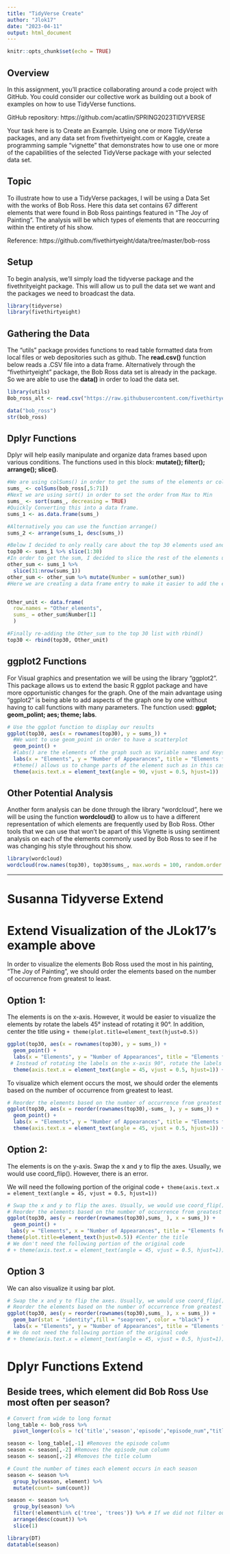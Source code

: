 ```yaml
---
title: "TidyVerse Create"
author: "Jlok17"
date: "2023-04-11"
output: html_document
---
```


```r
knitr::opts_chunk$set(echo = TRUE)
```


## Overview

In this assignment, you’ll practice collaborating around a code project with GitHub.  You could consider our collective work as building out a book of examples on how to use TidyVerse functions.

GitHub repository:  https://github.com/acatlin/SPRING2023TIDYVERSE


Your task here is to Create an Example.  Using one or more TidyVerse packages, and any data set from fivethirtyeight.com or Kaggle, create a programming sample “vignette” that demonstrates how to use one or more of the capabilities of the selected TidyVerse package with your selected data set.


## Topic 

To illustrate how to use a TidyVerse packages, I will be using a Data Set with the works of Bob Ross. Here this data set contains 67 different elements that were found in Bob Ross paintings featured in "The Joy of Painting". 
The analysis will be which types of elements that are reoccurring within the entirety of his show. 

Reference: https://github.com/fivethirtyeight/data/tree/master/bob-ross 

## Setup

To begin analysis, we'll simply load the tidyverse package and the fivethrityeight package. This will allow us to pull the data set we want and the packages we need to broadcast the data.

```r
library(tidyverse)
library(fivethirtyeight)
```


## Gathering the Data

The "utils" package provides functions to read table formatted data from local files or web depositories such as github. The **read.csv()** function below reads a .CSV file into a data frame. Alternatively through the "fivethirtyeight" package, the Bob Ross data set is already in the package. So we are able to use the **data()** in order to load the data set. 


```r
library(utils)
Bob_ross_alt <- read.csv("https://raw.githubusercontent.com/fivethirtyeight/data/master/bob-ross/elements-by-episode.csv", sep = ',')

data("bob_ross")
str(bob_ross)
```


## Dplyr Functions

Dplyr will help easily manipulate and organize data frames based upon various conditions.  The functions used in this block: **mutate(); filter(); arrange(); slice()**.

```r
#We are using colSums() in order to get the sums of the elements or columns that we want
sums_ <- colSums(bob_ross[,5:71])
#Next we are using sort() in order to set the order from Max to Min
sums_ <- sort(sums_, decreasing = TRUE)
#Quickly Converting this into a data frame.
sums_1 <- as.data.frame(sums_)

#Alternatively you can use the function arrange()
sums_2 <- arrange(sums_1, desc(sums_))

#Below I decided to only really care about the top 30 elements used and made the rest of them into one element called "Other_sum". This can be accomplished with the slice() to take the top 30 first.
top30 <- sums_1 %>% slice(1:30)
#In order to get the sum, I decided to slice the rest of the elements used and then mutate a new column that would be the sum of all of the remaining elements which ended up being 132.
other_sum <- sums_1 %>% 
  slice(31:nrow(sums_1)) 
other_sum <- other_sum %>% mutate(Number = sum(other_sum))
#Here we are creating a data frame entry to make it easier to add the element "Other_elements" back


Other_unit <- data.frame(
  row.names = "Other_elements", 
  sums_ = other_sum$Number[1]
  )

#Finally re-adding the Other_sum to the top 30 list with rbind()
top30 <- rbind(top30, Other_unit)

```

## ggplot2 Functions 

For Visual graphics and presentation we will be using the library "ggplot2". This package allows us to extend the basic R ggplot package and have more opportunistic changes for the graph. One of the main advantage using "ggplot2" is being able to add aspects of the graph one by one without having to call functions with many parameters.  The function used:  **ggplot; geom_polint; aes; theme; labs**.

```r
# Use the ggplot function to display our results
ggplot(top30, aes(x = rownames(top30), y = sums_)) +
  #We want to use geom_point in order to have a scatterplot
  geom_point() +
  #labs() are the elements of the graph such as Variable names and Keys
  labs(x = "Elements", y = "Number of Appearances", title = "Elements found in Bob Ross's Paintings") +
  #theme() allows us to change parts of the element such as in this case we are rotating the x-variable's name in order clearly see each elements name 
  theme(axis.text.x = element_text(angle = 90, vjust = 0.5, hjust=1))

```

## Other Potential Analysis

Another form analysis can be done through the library "wordcloud", here we will be using the function **wordcloud()** to allow us to have a different representation of which elements are frequently used by Bob Ross. Other tools that we can use that won't be apart of this Vignette is using sentiment analysis on each of the elements commonly used by Bob Ross to see if he was changing his style throughout his show.

```R
library(wordcloud)
wordcloud(row.names(top30), top30$sums_, max.words = 100, random.order = FALSE)
```
-------------------------------------------------------------------------------

# Susanna Tidyverse Extend 

# Extend Visualization of the JLok17's example above {.tabset}

In order to visualize the elements Bob Ross used the most in his painting, "The Joy of Painting", we should order the elements based on the number of occurrence from greatest to least. 


## Option 1: 

The elements is on the x-axis. However, it would be easier to visualize the elements by rotate the labels 45° instead of rotating it 90°. In addition, center the title using `+ theme(plot.title=element_text(hjust=0.5))`

```r
ggplot(top30, aes(x = rownames(top30), y = sums_)) +
  geom_point() +
  labs(x = "Elements", y = "Number of Appearances", title = "Elements found in Bob Ross's Paintings") +
 # Instead of rotating the labels on the x-axis 90°, rotate the labels 45°
  theme(axis.text.x = element_text(angle = 45, vjust = 0.5, hjust=1)) + theme(plot.title=element_text(hjust=0.5)) #Center the title
```

To visualize which element occurs the most, we should order the elements based on the number of occurrence from greatest to least. 

```r
# Reorder the elements based on the number of occurrence from greatest to least. 
ggplot(top30, aes(x = reorder(rownames(top30),-sums_ ), y = sums_)) +
  geom_point() +
  labs(x = "Elements", y = "Number of Appearances", title = "Elements found in Bob Ross's Paintings") +
  theme(axis.text.x = element_text(angle = 45, vjust = 0.5, hjust=1)) + theme(plot.title=element_text(hjust=0.5)) #Center the title
```

## Option 2: 
The elements is on the y-axis. Swap the x and y to flip the axes. Usually, we would use coord_flip(). However, there is an error.

We will need the following portion of the original code 
`+ theme(axis.text.x = element_text(angle = 45, vjust = 0.5, hjust=1))`
```r
# Swap the x and y to flip the axes. Usually, we would use coord_flip(). However, there is an error.
# Reorder the elements based on the number of occurrence from greatest to least. 
ggplot(top30, aes(y = reorder(rownames(top30),sums_ ), x = sums_)) +
  geom_point() +
 labs(y = "Elements", x = "Number of Appearances", title = "Elements found in Bob Ross's Paintings") + # Swap the x and y to change the labels
theme(plot.title=element_text(hjust=0.5)) #Center the title
# We don't need the following portion of the original code 
# + theme(axis.text.x = element_text(angle = 45, vjust = 0.5, hjust=1))
```

## Option 3

We can also visualize it using bar plot.
```r
# Swap the x and y to flip the axes. Usually, we would use coord_flip(). However, there is an error.
# Reorder the elements based on the number of occurrence from greatest to least. 
ggplot(top30, aes(y = reorder(rownames(top30),sums_ ), x = sums_)) +
  geom_bar(stat = "identity",fill = "seagreen", color = "black") +
  labs(x = "Elements", y = "Number of Appearances", title = "Elements found in Bob Ross's Paintings") + theme(plot.title=element_text(hjust=0.5)) #Center the title
# We do not need the following portion of the original code 
# + theme(axis.text.x = element_text(angle = 45, vjust = 0.5, hjust=1))
```

# Dplyr Functions Extend

## Beside trees, which element did Bob Ross Use most often per season?

```r
# Convert from wide to long format
long_table <- bob_ross %>% 
  pivot_longer(cols = !c('title','season','episode',"episode_num","title"), names_to = "element", values_to = "count" )

season <- long_table[,-1] #Removes the episode column
season <- season[,-2] #Removes the episode_num column
season <- season[,-2] #Removes the title column

# Count the number of times each element occurs in each season
season <- season %>% 
  group_by(season, element) %>% 
  mutate(count= sum(count))

season <- season %>%
  group_by(season) %>%
  filter(!element%in% c('tree', 'trees')) %>% # If we did not filter out the "tree" or "trees", the top element for all season will be "tree" or "trees"
  arrange(desc(count)) %>% 
  slice(1)

library(DT)
datatable(season)
```